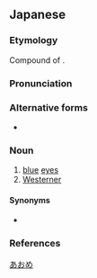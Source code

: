 ==Japanese==
{{ja-kanjitab|あお|め|yomi=k}}

===Etymology===
Compound of {{affix|sort=あおめ|ja|青|tr1=ao|t1=blue|目|tr2=me|t2=eye}}.

===Pronunciation===
{{ja-pron|yomi=k|あおめ|acc=2|acc_ref=DJR}}

===Alternative forms===
* {{ja-l|青眼}}

===Noun===
{{ja-noun|あおめ|hhira=あをめ}}

# [[blue]] [[eye]]s
# [[Westerner]]

====Synonyms====
* {{ja-r|碧眼|へきがん}}

===References===
<references/>

[[Category:ja:Eye|あおめ]]
